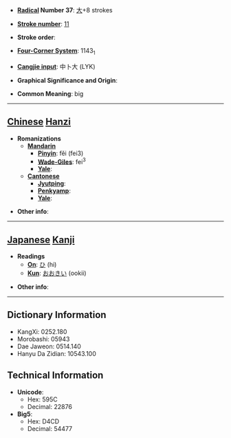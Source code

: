 * '''[[Wiktionary:Chinese radical index| Radical]] Number 37''': [[Wiktionary:Chinese radical index 大|大]]+8 strokes

* '''[[Wiktionary:Chinese total strokes index|Stroke number]]''': [[Wiktionary:Chinese total strokes index 11|11]]

* '''Stroke order''': 

* '''[[Wiktionary:Chinese four corner index|Four-Corner System]]''': 1143<sub>1</sub>

* '''[[Wiktionary:Chinese Cangjie index|Cangjie input]]''': 中卜大 (LYK)

* '''Graphical Significance and Origin''': 

* '''Common Meaning''': big

----

== [[Chinese]] [[Hanzi]] ==

* '''Romanizations'''
** '''[[Mandarin]]'''
*** '''[[Pinyin]]''': fěi (fei3)
*** '''[[Wade-Giles]]''': fei<sup>3</sup>
*** '''[[Yale]]''': 
** '''[[Cantonese]]'''
*** '''[[Jyutping]]''':
*** '''[[Penkyamp]]''': 
*** '''[[Yale]]''': 

* '''Other info''': 

----

== [[Japanese]] [[Kanji]] ==

* '''Readings'''
** '''[[On]]''': [[ひ]] (hi)
** '''[[Kun]]''': [[おおきい]] (ookii)

* '''Other info''':  

----

== Dictionary Information ==

* KangXi: 0252.180
* Morobashi: 05943
* Dae Jaweon: 0514.140
* Hanyu Da Zidian: 10543.100

== Technical Information ==

* '''Unicode''':
** Hex: 595C
** Decimal: 22876
* '''Big5''':
** Hex: D4CD
** Decimal: 54477